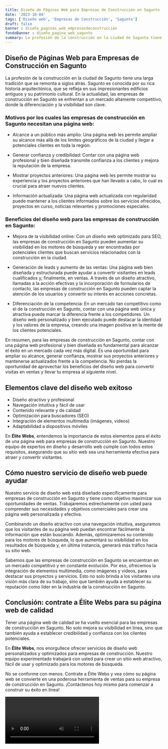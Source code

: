 ```yaml
---
title: Diseño de Páginas Web para Empresas de Construcción en Sagunto
date: '2023-10-04'
tags: ['Diseño web', 'Empresas de Construcción', 'Sagunto']
draft: false
banner : diseño_paginas_web_empresasdeconstrucción
fondoBanner : diseño_pagina_web_sagunto
summary: La profesión de la construcción en la ciudad de Sagunto tiene una larga tradición que se remonta a siglos atrás. Sagunto es conocida por su rica historia arquitectónica, que se refleja en sus impresionantes edificios antiguos y su patrimonio cultural. En la actualidad, las empresas de construcción en Sagunto se enfrentan a un mercado altamente competitivo, donde la diferenciación y la visibilidad son clave.
---
```


## Diseño de Páginas Web para Empresas de Construcción en Sagunto

La profesión de la construcción en la ciudad de Sagunto tiene una larga tradición que se remonta a siglos atrás. Sagunto es conocida por su rica historia arquitectónica, que se refleja en sus impresionantes edificios antiguos y su patrimonio cultural. En la actualidad, las empresas de construcción en Sagunto se enfrentan a un mercado altamente competitivo, donde la diferenciación y la visibilidad son clave.

### Motivos por los cuales las empresas de construcción en Sagunto necesitan una página web:

- Alcance a un público más amplio: Una página web les permite ampliar su alcance más allá de los límites geográficos de la ciudad y llegar a potenciales clientes en toda la región.

- Generar confianza y credibilidad: Contar con una página web profesional y bien diseñada transmite confianza a los clientes y mejora la reputación de la empresa.

- Mostrar proyectos anteriores: Una página web les permite mostrar su experiencia y los proyectos anteriores que han llevado a cabo, lo cual es crucial para atraer nuevos clientes.

- Información actualizada: Una página web actualizada con regularidad puede mantener a los clientes informados sobre los servicios ofrecidos, proyectos en curso, noticias relevantes y promociones especiales.

### Beneficios del diseño web para las empresas de construcción en Sagunto:

- Mejora de la visibilidad online: Con un diseño web optimizado para SEO, las empresas de construcción en Sagunto pueden aumentar su visibilidad en los motores de búsqueda y ser encontradas por potenciales clientes que buscan servicios relacionados con la construcción en la ciudad.

- Generación de leads y aumento de las ventas: Una página web bien diseñada y estructurada puede ayudar a convertir visitantes en leads cualificados y, finalmente, en ventas. A través de un diseño atractivo, llamadas a la acción efectivas y la incorporación de formularios de contacto, las empresas de construcción en Sagunto pueden captar la atención de los usuarios y convertir su interés en acciones concretas.

- Diferenciación de la competencia: En un mercado tan competitivo como el de la construcción en Sagunto, contar con una página web única y atractiva puede marcar la diferencia frente a los competidores. Un diseño web personalizado y bien ejecutado puede destacar la identidad y los valores de la empresa, creando una imagen positiva en la mente de los clientes potenciales.

En resumen, para las empresas de construcción en Sagunto, contar con una página web profesional y bien diseñada es fundamental para alcanzar el éxito en un mercado cada vez más digital. Es una oportunidad para ampliar su alcance, generar confianza, mostrar sus proyectos anteriores y mantenerse actualizados frente a la competencia. No pierdas la oportunidad de aprovechar los beneficios del diseño web para convertir visitas en ventas y llevar tu empresa al siguiente nivel.

<GifSeo />

<Cta />

## Elementos clave del diseño web exitoso

- Diseño atractivo y profesional
- Navegación intuitiva y fácil de usar
- Contenido relevante y de calidad
- Optimización para buscadores (SEO)
- Integración de elementos multimedia (imágenes, videos)
- Adaptabilidad a dispositivos móviles

En **Élite Webs**, entendemos la importancia de estos elementos para el éxito de una página web para empresas de construcción en Sagunto. Nuestro equipo de expertos en diseño y desarrollo web cumple con todos estos requisitos, asegurando que su sitio web sea una herramienta efectiva para atraer y convertir visitantes.

## Cómo nuestro servicio de diseño web puede ayudar

Nuestro servicio de diseño web está diseñado específicamente para empresas de construcción en Sagunto y tiene como objetivo maximizar sus oportunidades de ventas. Trabajaremos estrechamente con usted para comprender sus necesidades y objetivos comerciales para crear una página web personalizada y efectiva.

Combinando un diseño atractivo con una navegación intuitiva, aseguramos que los visitantes de su página web puedan encontrar fácilmente la información que están buscando. Además, optimizaremos su contenido para los motores de búsqueda, lo que aumentará su visibilidad en los resultados de búsqueda y, en última instancia, generará más tráfico hacia su sitio web.

Sabemos que las empresas de construcción en Sagunto se encuentran en un mercado competitivo y en constante evolución. Por eso, ofrecemos la integración de elementos multimedia, como imágenes y videos, para destacar sus proyectos y servicios. Esto no solo brinda a los visitantes una visión más clara de su trabajo, sino que también ayuda a establecer su reputación como líder en la industria de la construcción en Sagunto.

## Conclusión: contrate a Élite Webs para su página web de calidad

Tener una página web de calidad se ha vuelto esencial para las empresas de construcción en Sagunto. No solo mejora su visibilidad en línea, sino que también ayuda a establecer credibilidad y confianza con los clientes potenciales.

En **Élite Webs**, nos enorgullece ofrecer servicios de diseño web personalizados y optimizados para empresas de construcción. Nuestro equipo experimentado trabajará con usted para crear un sitio web atractivo, fácil de usar y optimizado para los motores de búsqueda.

No se conforme con menos. Contrate a Élite Webs y vea cómo su página web se convierte en una poderosa herramienta de ventas para su empresa de construcción en Sagunto. ¡Contáctenos hoy mismo para comenzar a construir su éxito en línea!

<Video />

<CtaBot job='Empresas de Construcción' city='Sagunto'/>

<Gmaps query='Sagunto+españa+maps' />